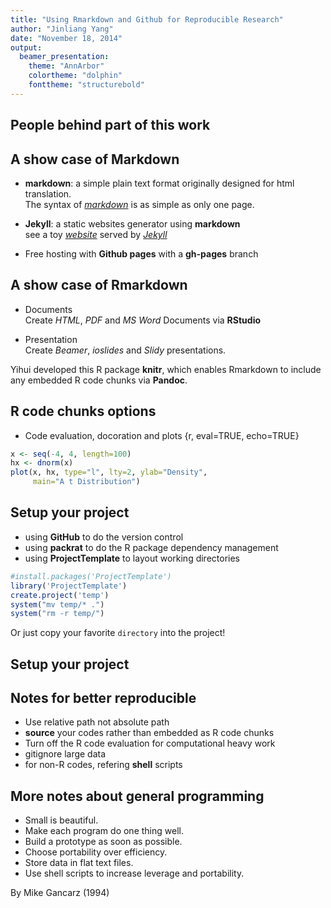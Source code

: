 ```yaml
---
title: "Using Rmarkdown and Github for Reproducible Research"
author: "Jinliang Yang"
date: "November 18, 2014"
output: 
  beamer_presentation:
    theme: "AnnArbor"
    colortheme: "dolphin"
    fonttheme: "structurebold"
---
```


## People behind part of this work

\graphicspath{{../graphs/}}
\begin{figure}
\includegraphics{guys.png}
\caption{}
\label{fig:mfig1}
\end{figure}

## A show case of Markdown

- **markdown**: a simple plain text format originally designed for html translation.  
The syntax of [_markdown_](http://0.0.0.0:4000/reproducible/2014/11/05/reproducible-research/) is as simple as only one page.

- **Jekyll**: a static websites generator using **markdown**  
see a toy [_website_](http://0.0.0.0:4000) served by [_Jekyll_](http://jekyllrb.com/)  
  
- Free hosting with **Github pages** with a **gh-pages** branch  

## A show case of Rmarkdown

- Documents  
  Create _HTML_, _PDF_ and _MS Word_ Documents via **RStudio**

- Presentation  
  Create _Beamer_, _ioslides_ and _Slidy_ presentations.

Yihui developed this R package **knitr**, which enables Rmarkdown to include any embedded R code chunks via **Pandoc**. 

## R code chunks options
- Code evaluation, docoration and plots {r, eval=TRUE, echo=TRUE} 
```r
x <- seq(-4, 4, length=100)
hx <- dnorm(x)
plot(x, hx, type="l", lty=2, ylab="Density", 
     main="A t Distribution")
```


## Setup your project

- using __GitHub__ to do the version control
- using **packrat** to do the R package dependency management
- using **ProjectTemplate** to layout working directories  

```r
#install.packages('ProjectTemplate')
library('ProjectTemplate')
create.project('temp')
system("mv temp/* .")
system("rm -r temp/")
```
Or just copy your favorite `directory` into the project!

## Setup your project
\graphicspath{{../graphs/}}
\begin{figure}
\includegraphics{dir.png}
\caption{Your directory system}
\label{fig:mfig2}
\end{figure}

## Notes for better reproducible

- Use relative path not absolute path
- **source** your codes rather than embedded as R code chunks
- Turn off the R code evaluation for computational heavy work
- gitignore large data
- for non-R codes, refering **shell** scripts

## More notes about general programming

- Small is beautiful.
- Make each program do one thing well.
- Build a prototype as soon as possible.
- Choose portability over efficiency.
- Store data in flat text files.
- Use shell scripts to increase leverage and portability.

By Mike Gancarz (1994)

